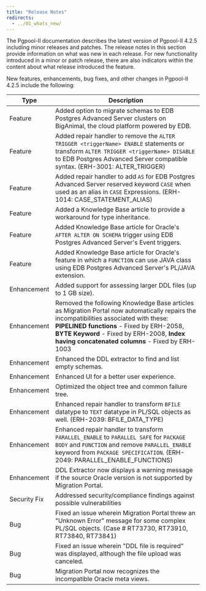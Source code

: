 ```yaml
---
title: "Release Notes"
redirects:
  - ../01_whats_new/
---
```


The Pgpool-II documentation describes the latest version of Pgpool-II 4.2.5 including minor releases and patches. The release notes in this section provide information on what was new in each release. For new functionality introduced in a minor or patch release, there are also indicators within the content about what release introduced the feature.

New features, enhancements, bug fixes, and other changes in Pgpool-II 4.2.5 include the following:

| Type | Description |
| ---- |------------ |
| Feature | Added option to migrate schemas to EDB Postgres Advanced Server clusters on BigAnimal, the cloud platform powered by EDB.|
| Feature | Added repair handler to remove the  `ALTER TRIGGER <triggerName> ENABLE` statements or transform `ALTER TRIGGER <triggerName> DISABLE`  to EDB Postgres Advanced Server compatible syntax. (ERH-3001: ALTER_TRIGGER)|
| Feature| Added repair handler to add `AS` for EDB Postgres Advanced Server reserved keyword `CASE` when used as an alias in `CASE` Expressions. (ERH-1014: CASE_STATEMENT_ALIAS)|
| Feature| Added a Knowledge Base article to provide a workaround for type inheritance.|
| Feature| Added Knowledge Base article for Oracle's `AFTER ALTER ON SCHEMA` trigger using EDB Postgres Advanced Server's Event triggers.|
| Feature| Added Knowledge Base article for Oracle's feature in which a `FUNCTION` can use JAVA class using EDB Postgres Advanced Server's PL/JAVA extension.|
| Enhancement | Added support for assessing larger DDL files (up to 1 GB size).|
| Enhancement | Removed the following Knowledge Base articles as Migration Portal now automatically repairs the incompatibilities associated with these: **PIPELINED functions** - Fixed by ERH-2058, **BYTE Keyword** - Fixed by ERH-2008, **Index having concatenated columns** - Fixed by ERH-1003|
| Enhancement | Enhanced the DDL extractor to find and list empty schemas.|
| Enhancement |Enhanced UI for a better user experience.|
| Enhancement | Optimized the object tree and common failure tree.|
| Enhancement| Enhanced repair handler to transform `BFILE` datatype to `TEXT` datatype in PL/SQL objects as well. (ERH-2039: BFILE_DATA_TYPE)|
| Enhancement| Enhanced repair handler to transform `PARALLEL_ENABLE` to `PARALLEL SAFE` for `PACKAGE BODY` and `FUNCTION` and remove `PARALLEL_ENABLE` keyword from `PACKAGE SPECIFICATION`. (ERH-2049: PARALLEL_ENABLE_FUNCTIONS)|
| Enhancement | DDL Extractor now displays a warning message if the source Oracle version is not supported by Migration Portal.|
| Security Fix| Addressed security/compliance findings against possible vulnerabilities|
|Bug| Fixed an issue wherein Migration Portal threw an "Unknown Error" message for some complex PL/SQL objects. (Case # RT73730, RT73910, RT73840, RT73841)|
|Bug| Fixed an issue wherein "DDL file is required" was displayed, although the file upload was canceled.|
|Bug| Migration Portal now recognizes the incompatible Oracle meta views.|